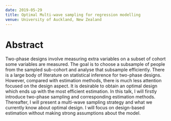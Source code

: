 ```yaml
---
date: 2019-05-29
title: Optimal Multi-wave sampling for regression modelling
venue: University of Auckland, New Zealand
---
```



# Abstract


Two-phase designs involve measuring extra variables on a subset of cohort some variables are measured. The goal is to choose a subsample of people from the sampled sub-cohort and analyse that subsample efficiently. There is a large body of literature on statistical inference for two-phase designs. However, compared with estimation methods, there is much less attention focused on the design aspect. It is desirable to obtain an optimal design which ends up with the most efficient estimation. In this talk, I will firstly introduce two-phase sampling and corresponding estimation methods. Thereafter, I will present a multi-wave sampling strategy and what we currently know about optimal design. I will focus on design-based estimation without making strong assumptions about the model.



